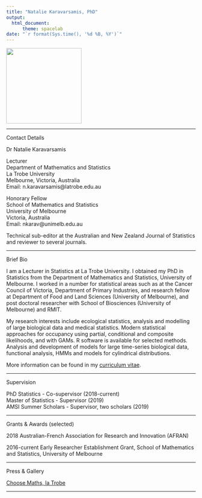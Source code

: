 ```yaml
---
title: "Natalie Karavarsamis, PhD"
output: 
  html_document:
      theme: spacelab
date: "`r format(Sys.time(), '%d %B, %Y')`"
---
```


[//]: # (<img src= "https://github.com/natalie-karavarsamis/natalie-karavarsamis.github.io/blob/master/Staff_pic.png?raw=true" style="width: 200px;"/>)

<img src= "https://github.com/natalie-karavarsamis/natalie-karavarsamis.github.io/blob/master/IMG_1726.jpg?raw=true" style="width: 200px;"/>

---

Contact Details

Dr Natalie Karavarsamis 

Lecturer <br>
Department of Mathematics and Statistics <br>
La Trobe University <br>
Melbourne, Victoria, Australia <br>
Email: n.karavarsamis@latrobe.edu.au <br> 

Honorary Fellow <br>
School of Mathematics and Statistics <br>
University of Melbourne <br>
Victoria, Australia <br>
Email: nkarav@unimelb.edu.au

Technical sub-editor at the Australian and New Zealand Journal of Statistics and reviewer to several journals. 

---

Brief Bio

I am a Lecturer in Statistics at La Trobe University. I obtained my PhD in Statistics from the Department of Mathematics and Statistics, University of Melbourne. I  worked in a number for statistical areas such as at the Cancer Council of Victoria, Department of Primary Industries, and research fellow at Department of Food and Land Sciences (University of Melbourne), and post doctoral researcher with School of Biosciences  (University of Melbourne) and RMIT.

My research interests include ecological statistics, analysis and modelling of large biological data and medical statistics. Modern statistical approaches for occupancy using partial, conditional and composite likelihoods, and with GAMs. R software is available for selected methods. Analysis  and development of models for large time-series biological data, functional analysis, HMMs and models for cylindrical distributions.


More information can be found in my 
[curriculum vitae](natalie-karavarsamis.github.io/main-2.pdf).


---

Supervision 

PhD Statistics - Co-supervisor (2018-current) <br>
Master of Statistics - Supervisor (2019) <br>
AMSI Summer Scholars - Supervisor, two scholars (2019)

---

Grants & Awards (selected)

2018 Australian-French Association for Research and Innovation (AFRAN) 

2016-current Early Researcher Establishment Grant, School of Mathematics and Statistics, University of Melbourne 

---

Press & Gallery

[Choose Maths, la Trobe](natalie-karavarsamis.github.io/CHOOSEMATHS_comes_to_La_Trobe-Intranet.pdf)

---


